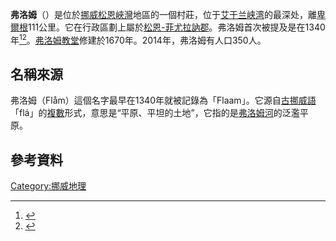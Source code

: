 {{Infobox settlement
|name=弗洛姆
|native_name            =  Flåm
|nickname               = 
|settlement_type        = 村
|image_skyline          = File:Flaam kyrkjestad RK 84171 IMG 6305.jpg
|image_caption          = 風景
|pushpin_map            = Norway
|pushpin_label_position = right
|pushpin_mapsize        =
|pushpin_map_caption    = 
|subdivision_type       = 國家
|subdivision_name       = {{NOR}}
|subdivision_type1      = 區
|subdivision_name1      = [[西挪威|西挪威]]
|subdivision_type2      = 郡
|subdivision_name2      = [[松恩-菲尤拉訥郡|松恩-菲尤拉訥郡]]
|subdivision_type3      = [[Districts_of_Norway|District]]
|subdivision_name3      = 
|subdivision_type4      = 所屬[[自治市|自治市]]
|subdivision_name4      = [[艾于蘭|艾于蘭]]
|timezone1              = [[Central_European_Time|CET]]
|utc_offset1            = +01:00
|timezone1_DST          = [[Central_European_Summer_Time|CEST]]
|utc_offset1_DST        = +02:00
|postal_code            = 5743 Flåm
|elevation_footnotes    = <ref>{{cite web|url=http://www.yr.no/place/Norway/Sogn_og_Fjordane/Aurland/Fl%C3%A5m/|title=Flåm|publisher=[[yr.no|yr.no]]|language=Norwegian|accessdate=2010-09-05|archive-date=2010-08-09|archive-url=https://web.archive.org/web/20100809101257/http://www.yr.no/place/Norway/Sogn_og_Fjordane/Aurland/Fl%C3%A5m/|dead-url=no}}</ref>
|elevation_m            = 59
|coordinates            = {{coord|60|50|17|N|07|07|14|E|type:city|display=inline,title}}
|population_as_of = 2014年
|population_total = 350<ref>{{Cite web |url=https://www.dn.no/magasinet/2014/07/18/2202/Reportasje/drit-og-dra |title=存档副本 |accessdate=2018-08-16 |archive-date=2018-06-22 |archive-url=https://web.archive.org/web/20180622060855/https://www.dn.no/magasinet/2014/07/18/2202/Reportasje/drit-og-dra |dead-url=no }}</ref>
}}
'''弗洛姆'''（{{lang-no|Flåm}}）是位於[[挪威|挪威]][[松恩峽灣|松恩峽灣]]地區的一個村莊，位于[[艾于兰峡湾|艾于兰峡湾]]的最深处，離[[卑爾根|卑爾根]]111公里。它在行政區劃上屬於[[松恩-菲尤拉訥郡|松恩-菲尤拉訥郡]]。弗洛姆首次被提及是在1340年<ref>{{cite web|title=Farm names in Flåm|url=http://suzuki.websitewelcome.com/~aurland8/index.php?page=farm-names|last=Brekke|first=Arne|accessdate=29 June 2008|deadurl=yes|archiveurl=https://web.archive.org/web/20090609134627/http://suzuki.websitewelcome.com/~aurland8/index.php?page=farm-names|archivedate=2009年6月9日}} </ref><ref>{{cite book|title=Norske gaardnavne: Nordre Bergenhus amt|edition=12|authorlink=Oluf Rygh|last=Rygh|first=Oluf|publisher=W. C. Fabritius & sønners bogtrikkeri|year=1919|location=Kristiania, Norge|page=115|url=http://www.dokpro.uio.no/perl/navnegransking/rygh_ng/rygh_bla.prl?enhid=189107&avid=42236&s=n|language=Norwegian|access-date=2016-01-17|archive-date=2016-01-11|archive-url=https://web.archive.org/web/20160111064453/http://www.dokpro.uio.no/perl/navnegransking/rygh_ng/rygh_bla.prl?enhid=189107&avid=42236&s=n|dead-url=no}}</ref>。[[弗洛姆教堂|弗洛姆教堂]]修建於1670年。2014年，弗洛姆有人口350人。

==名稱來源==
弗洛姆（Flåm）這個名字最早在1340年就被記錄為「Flaam」。它源自[[古挪威語|古挪威語]]「flá」的[[複數_(語法)|複數]]形式，意思是“平原、平坦的土地”，它指的是[[弗洛姆河|弗洛姆河]]的泛濫平原。

==參考資料==
{{Reflist}}
{{commons category|Flåm}}
[[Category:挪威地理|Category:挪威地理]]